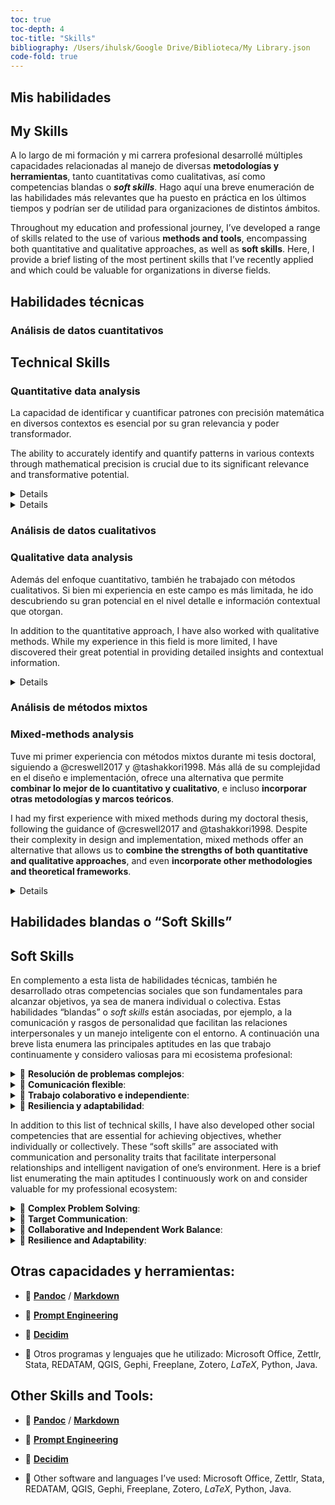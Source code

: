 ```yaml
---
toc: true
toc-depth: 4
toc-title: "Skills"
bibliography: /Users/ihulsk/Google Drive/Biblioteca/My Library.json
code-fold: true
---
```

::: {.content-visible when-profile="es"}
# Mis habilidades
:::

::: {.content-visible when-profile="en"}
# My Skills
:::


::: {.content-visible when-profile="es"}
::: justified
A lo largo de mi formación y mi carrera profesional desarrollé múltiples capacidades relacionadas al manejo de diversas **metodologías y herramientas**, tanto cuantitativas como cualitativas, así como competencias blandas o ***soft skills***. Hago aquí una breve enumeración de las habilidades más relevantes que ha puesto en práctica en los últimos tiempos y podrían ser de utilidad para organizaciones de distintos ámbitos.
:::
:::

::: {.content-visible when-profile="en"}
::: justified
Throughout my education and professional journey, I've developed a range of skills related to the use of various **methods and tools**, encompassing both quantitative and qualitative approaches, as well as **soft skills**. Here, I provide a brief listing of the most pertinent skills that I've recently applied and which could be valuable for organizations in diverse fields.
:::
:::

::: {.content-visible when-profile="es"}
## Habilidades técnicas

### Análisis de datos cuantitativos
:::
::: {.content-visible when-profile="en"}
## Technical Skills

### Quantitative data analysis
:::

::: {.content-visible when-profile="es" .justified}
::: justified
La capacidad de identificar y cuantificar patrones con precisión matemática en diversos contextos es esencial por su gran relevancia y poder transformador.
:::
:::

::: {.content-visible when-profile="en" .justified}
::: justified
The ability to accurately identify and quantify patterns in various contexts through mathematical precision is crucial due to its significant relevance and transformative potential.
:::
:::

<details>
::: {.content-visible when-profile="es" .justified}
<summary>📌 Análisis estadístico.</summary>
:::
::: {.content-visible when-profile="en" .justified}
<summary>📌 Statistical analysis.</summary>
:::


::: {.content-visible when-profile="es" .justified}
::: justified
Mi relación con la estadística se remonta a más de 10 años, desde mi primera clase en la Universidad de Buenos Aires. Más allá de mi interés conceptual y análisis en entornos de investigación, he aplicado mis conocimientos durante mi tiempo en la CEPAL, donde contribuí al desarrollo de un **índice de precios al consumidor (IPC)** **y otros indicadores económicos** en colaboración con organizaciones gubernamentales argentinas.

Más recientemente, en el marco de mi tesis doctoral, trabajé en **modelos de variables categóricas, binomiales y multinomiales**, para analizar datos de **encuesta online**, que no sólo analicé sino también **diseñé y distribuí utilizado [Qualtrics](https://www.qualtrics.com/)**. El análisis final de la tesis usé una versión compleja de proportional odds model [@mccullaghRegressionModelsOrdinal1980], que permite representar variables categóricas ordinales (tipo escala Likert) como variable dependiente. Únicamente a modo ilustrativo, el siguiente gráfico muestra como diferentes nivel de satisfacción, asociados a distintos modos de colaboración, varían según la edad de los colaboradores.
::: 
:::

::: {.content-visible when-profile="en" .justified}
::: justified
My relationship with statistics dates back more than 10 years, starting from my first class at the University of Buenos Aires. Beyond my conceptual interest and analysis in research environments, I applied my knowledge during my time at CEPAL, where I contributed to the development of a **Consumer Price Index (CPI)** and other economic indicators in collaboration with Argentine government organizations.

More recently, as part of my doctoral thesis, I worked on **models for categorical, binomial, and multinomial variables** to analyze data from **online surveys**, which I not only analyzed but also **designed and distributed using [Qualtrics](https://www.qualtrics.com/)**. The final analysis in the thesis utilized a complex version of the proportional odds model [@mccullaghRegressionModelsOrdinal1980], which allows representing ordinal categorical variables (such as Likert scale) as dependent variables. Just for illustrative purposes, the following graph shows how different satisfaction levels associated with various modes of collaboration vary according to the age of collaborators.
:::
:::

```r
# Full model plots: appending fitted response probabilities (or logits) to the data frame and plotting these in relation to the predictors.
#using the predict() fuction with option type = "probs" to get probabilities instead the highest probability category
collab_DF <- cbind(collaborators %>% 
                     dplyr::select(Q15_1_collapsed, edad, chann), 
                   predict(om_151, type = "probs"))

# long format data for plotting
plot_dat <- collab_DF %>% 
  pivot_longer(c(Negativo, Neutral, Positivo), names_to = "level", values_to = "prob")

gg <- ggplot(plot_dat, aes(x = edad, y = prob, colour = level)) + geom_line(size = 1) + theme_bw() + xlim(25, 80) + geom_point(color = "black", size = 0.2) + facet_grid(chann ~ .) 

gg

```

![](visualMedia/exampleModes.png){fig-align="center"}

</details>

<details>
::: {.content-visible when-profile="es" .justified}
<summary>📌 Análisis de redes sociales en R y Gephi.</summary>
:::
::: {.content-visible when-profile="en" .justified}
<summary>📌 Social network analysis in R and Gephi.</summary>
:::


::: {.content-visible when-profile="es" .justified}
::: justified
Aunque mi enfoque principal ha sido el análisis estadístico, descriptivo e inferencial, también he explorado la teoría de grafos y el análisis de redes sociales. Si bien no lo he investigado en profundidad debido a las necesidades de mi tesis, he utilizado el paquete [Bibliometrix](https://www.bibliometrix.org/home/) y otros para medir las colaboraciones entre organizaciones académicas y empresariales a través de publicaciones conjuntas.

No fue exitoso dado que muy pocas empresas publican, pero sí sirvió para ver colaboraciones entre organizaciones académicas y practicar en el estudio de redes. Esto me permitió examinar las colaboraciones en el ámbito académico y practicar el análisis de redes. Así, por ejemplo, he podido representar la evolución de las colaboraciones en publicaciones académicas de diversas organizaciones de la ciudad de Bariloche, Argentina. A continuación dos representaciones gráficas de la colaboraciones en Bariloche, tanto en forma de red (izq.) como geográficas (der.). Si quieren ver resultados un poco más completos [aquí](visualMedia/hulskampPresentation.mp4) una grabación de mi presentación en la Networks 2021: Joint Sunbelt & NetScie Conference.
:::
:::


::: {.content-visible when-profile="en" .justified}
::: justified
While my primary focus has been on statistical, descriptive, and inferential analysis, I've also delved into graph theory and social network analysis. Although I didn't extensively research it due to the requirements of my thesis, I've utilized packages like [Bibliometrix](https://www.bibliometrix.org/home/) and others to measure collaborations between academic and business organizations through joint publications.

The endeavor wasn't highly successful because very few businesses publish, but it did serve as a means to examine collaborations between academic organizations and practice network analysis. This allowed me to explore collaborations in the academic sphere and practice network analysis. For instance, I've been able to depict the evolution of collaborations in academic publications among various organizations in the city of Bariloche, Argentina. Below, you can find two graphical representations of collaborations in Bariloche, one in network form (left) and the other geographically (right). If you'd like to see more comprehensive results, you can watch my presentation at the Networks 2021: Joint Sunbelt & NetSci Conference [here](visualMedia/hulskampPresentation.mp4).
:::
:::

```r
library(tidygeocoder)
library(maps)
library(mapdata)
library(geosphere)
library(geodist)
library("animation") 

#### ILLUSTRATION CODE EXCERPTS FOR GIFS CREATION #### 

## GRAPH A (left) ----

# source: https://kateto.net/network-visualization
library("igraph")
local_g <- list()
local_comp <- list()
saveGIF({
for (i in loop.vector) {
  vert <- V(g_list[[i]])[which(V(g_list[[i]])$bariloche == 1 | V(g_list[[i]])$bariloche == 2)]
  #get edges connected to selected nodes: https://igraph.org/r/doc/incident_edges.html
  edg <- incident_edges(g_list[[i]], vert, "all")
  local <- ego(g_list[[i]], order = 1, nodes = vert, mode = "all")
  local_g[[i]] <- igraph::subgraph.edges(g_list[[i]], eids = unlist(edg)) 
  local_comp[[i]] <- decompose(local_g[[i]])
  V(local_comp[[i]][[1]])$deg <- degree(local_comp[[i]][[1]])
  E(local_comp[[i]][[1]])$width <- 12*E(local_comp[[i]][[1]])$weight/max(E(local_comp[[i]][[1]])$weight)
  l = layout_with_fr(local_comp[[i]][[1]])
  plot(local_comp[[i]][[1]], 
       vertex.size = 1+V(local_comp[[i]][[1]])$deg/max(V(local_comp[[i]][[1]])$deg)*10, vertex.label = "", 
       edge.width = E(local_comp[[i]][[1]])$width,
       layout = l, 
       main = paste0("Bariloche's academic organization","\n", "ego network (largest component)" ,"\n",names(Mslice)[i])
       )
}
},interval = .8, movie.name = "bch_institutional_animation.gif")


#### GRAPH B (right) ----

g <- g_list[[i]]

# Join features
g <- contract(g,
         factor(V(g)$name),
         vertex.attr.comb = list(name = "first", group = "mean", docs = "max", "random"))
# attributes were merged: docs max as most of interactions are shared
g <- simplify(g, remove.loops=T, remove.multiple = T, edge.attr.comb =  list(weight = "max"))

# generate data frames of organizations and collaborations
un_geo_data = igraph::as_data_frame(g, what = 'both')  # affiliation network from bibliometrix as data frame

orgs <- un_geo_data$vertices %>% 
  mutate(lat = as.numeric(lat),
         long = as.numeric(long))

# Keep collaborations only with egos from BCH
un_geo_data$edges$width <- NULL
collabs <- as_tibble(un_geo_data$edges) %>% 
  filter(from %in% vert$name | to %in% vert$name) 

# World Map (low quality, should be improved)
map("world", col = "grey20", fill = T, bg = "black", lwd = 0.1)
title(paste(unique(orgs$year)), col.main = "lightgrey")
#plot(gadm, col = myColours, border = 'grey')

points(x = orgs$long, y=orgs$lat, cex = .04+orgs$docs/max(orgs$docs), col = "yellow")

for(j in 1:nrow(collabs)) {
    node1 <- orgs[orgs$name == collabs[j,]$from,]
    node2 <- orgs[orgs$name == collabs[j,]$to,]
    if (!is.na(node1$lat) & !is.na(node2$lat) & node1$lat != node2$lat)
      {
    arc <- gcIntermediate(c(node1[1,]$long, node1[1,]$lat), 
                           c(node2[1,]$long, node2[1,]$lat), 
                           n=30, addStartEnd=TRUE, breakAtDateLine = T, sp=T)
    edge.ind <- 1# round(60*collabs[j,]$weight / max(collabs$weight))
    
    lines(arc, col=edge.col[edge.ind], lwd=edge.ind/5)

    }
}
}
},interval = .5, movie.name = "bchDynamicInfoMap.gif")

 detach('package:animation')

```

|                                                                      |                                                            |
|---------------------------------------|---------------------------------|
| ![](visualMedia/bch_institutional_animation.gif){fig-align="center"} | ![](visualMedia/bchDynamicInfoMap.gif){fig-align="center"} |

</details>

::: {.content-visible when-profile="es"}
### Análisis de datos cualitativos
:::
::: {.content-visible when-profile="en"}
### Qualitative data analysis
:::

::: {.content-visible when-profile="es" .justified}
::: justified
Además del enfoque cuantitativo, también he trabajado con métodos cualitativos. Si bien mi experiencia en este campo es más limitada, he ido descubriendo su gran potencial en el nivel detalle e información contextual que otorgan.
:::
:::

::: {.content-visible when-profile="en" .justified}
::: justified
In addition to the quantitative approach, I have also worked with qualitative methods. While my experience in this field is more limited, I have discovered their great potential in providing detailed insights and contextual information.
:::
:::

<details>

::: {.content-visible when-profile="es"}
<summary>📌 Entrevistas y casos de estudio.</summary>
:::
::: {.content-visible when-profile="en"}
<summary>📌 Interviews and case studies.</summary>
:::


::: {.content-visible when-profile="es" .justified}
::: justified
Había realizado entrevistas para mi tesis de maestría y, más recientemente, para mi tesis doctoral, analicé 26 **entrevistas utilizando Atlas.ti**. La preparación de entrevistas, el contacto con los entrevistados, la realización de las entrevistas y la transcripción son partes esenciales de este proceso [@rubin2011; @kvale1994]. Para el análisis utilicé un análisis temático [@braunUsingThematicAnalysis2006] basado en una lista de códigos *a priori*, que luego actualicé con temas emergentes. El análisis de entrevistas puede ser un trabajo arduo pero proporciona información valiosa de múltiples individuos con experiencia directa en el tema de estudio. A continuación una captura de pantalla del proceso de análisis temático en Atlas.ti. En el futuro me entusiasma la idea de hacer *focus groups*.
:::
:::

::: {.content-visible when-profile="en" .justified}
::: justified
I had conducted interviews for my master's thesis, and more recently, for my doctoral thesis, I analyzed 26 **interviews using Atlas.ti**. The preparation of interviews, contacting interviewees, conducting the interviews, and transcription are essential parts of this process [@rubin2011; @kvale1994]. For the analysis, I employed thematic analysis [@braunUsingThematicAnalysis2006], based on a list of *a priori* codes, which I later updated with emerging themes. Analyzing interviews can be a demanding task, but it provides valuable insights from multiple individuals with direct experience in the subject of study. Below is a screenshot of the thematic analysis process in Atlas.ti. In the future, I am excited about the prospect of conducting *focus groups*.
:::
:::

![](visualMedia/atlasScreenshot.png){fig-align="center"}

</details>


::: {.content-visible when-profile="es"}
### Análisis de métodos mixtos
:::
::: {.content-visible when-profile="en"}
### Mixed-methods analysis
:::

::: {.content-visible when-profile="es" .justified}
::: justified
Tuve mi primer experiencia con métodos mixtos durante mi tesis doctoral, siguiendo a @creswell2017 y @tashakkori1998. Más allá de su complejidad en el diseño e implementación, ofrece una alternativa que permite **combinar lo mejor de lo cuantitativo y cualitativo**, e incluso **incorporar otras metodologías y marcos teóricos**.
:::
:::
::: {.content-visible when-profile="en" .justified}
::: justified
I had my first experience with mixed methods during my doctoral thesis, following the guidance of @creswell2017 and @tashakkori1998. Despite their complexity in design and implementation, mixed methods offer an alternative that allows us to **combine the strengths of both quantitative and qualitative approaches**, and even **incorporate other methodologies and theoretical frameworks**.
:::
:::
<details>

::: {.content-visible when-profile="es"}
<summary>📌 Integración de datos cuantitativos y cualitativos.</summary>
:::
::: {.content-visible when-profile="en"}
<summary>📌 Quantitative and qualitative data integration.</summary>
:::

::: {.content-visible when-profile="es" .justified}
::: justified
En mi caso, adapté e implementé un "*explanatory sequential case study design*". A partir de la selección de un caso de estudio particular, este diseño comienza por una fase cuantitativa para identificar patrones de comportamiento agregados. El análisis de estos resultados guía la subsiguiente fase de corte cualitativo, en la que se busca alcanzar una comprensión más profunda y matizada de los patrones agregados. Finalmente se integran los resultados de ambas fases, ofreciendo un producto más completo.
:::
:::

::: {.content-visible when-profile="en" .justified}
::: justified
In my case, I adapted and implemented an "*explanatory sequential case study design*". Starting with the selection of a specific case study, this design initiates with a quantitative phase to identify aggregated behavioral patterns. The analysis of these results then guides the subsequent qualitative phase, aimed at achieving a deeper and more nuanced understanding of the aggregated patterns. Finally, the results from both phases are integrated, providing a more comprehensive outcome.
:::
:::
![](visualMedia/metodosMixtos.jpg){fig-align="center"}

</details>

::: {.content-visible when-profile="es"}
## Habilidades blandas o "Soft Skills"
:::
::: {.content-visible when-profile="en"}
## Soft Skills
:::

::: {.content-visible when-profile="es" .justified}
::: justified
En complemento a esta lista de habilidades técnicas, también he desarrollado otras competencias sociales que son fundamentales para alcanzar objetivos, ya sea de manera individual o colectiva. Estas habilidades "blandas" o *soft skills* están asociadas, por ejemplo, a la comunicación y rasgos de personalidad que facilitan las relaciones interpersonales y un manejo inteligente con el entorno. A continuación una breve lista enumera las principales aptitudes en las que trabajo continuamente y considero valiosas para mi ecosistema profesional:

<details>

<summary>📌 **Resolución de problemas complejos**:</summary>

Me apasiona abordar problemáticas complejas y pensar soluciones concretas que eviten caer en propuestas simplistas y reduccionistas. Gracias a una actitud pro-activa y abierta para pensar ideas innovadoras busco diseñar soluciones sofisticadas, "*out-of-the-box*", que no solo consideren las partes de un procesos sino también sus conexiones e interdependencias. En el diseño e implementación de mi tesis doctoral enfrenté todo tipo de problemáticas (metodológicas, de agenda, de limitación de recursos) que pude abordar y enmarcar para dar una respuesta integrada desde una perspectiva compleja.

</details>

<details>

<summary>📌 **Comunicación flexible**:</summary>

La comunicación efectiva es esencial en mi enfoque profesional. Ajusto el lenguaje técnico a términos comprensibles y adapto el formato del mensaje según el contexto y el receptor. Esto ha sido fundamental en mi rol de intermediario entre la academia y la industria.

</details>

<details>

<summary>📌 **Trabajo colaborativo e independiente**:</summary>

Elaborar y llevar adelante un proyecto de investigación de principio a fin me enseñó a trabajar de manera autónoma. Pero, al mismo tiempo, formar parte de un grupo de investigación y participar en múltiples conferencias, me han enseñado el valor de compartir y colaborar activamente para alcanzar objetivos colectivos. La colaboración es clave para potenciar competencias individuales y lograr mejores resultados colectivos.

</details>

<details>

<summary>📌 **Resiliencia y adaptabilidad**:</summary>

La continua evolución de los hechos y la tecnología me entusiasma. Considero que los retos representan oportunidades de crecimiento, para los que es necesario aceptar el cambio e incorporar rápidamente nuevas herramientas, métodos y modalidades de trabajo. Ya sea de forma autodidacta o gracias a la formación ofrecida por las organizaciones de las que he formado parte, siempre tomo la iniciativa para dominar nuevas herramientas y aprovechar al máximo su adaptación a las necesidades y el contexto.

</details>
:::
:::

::: {.content-visible when-profile="en" .justified}
::: justified
In addition to this list of technical skills, I have also developed other social competencies that are essential for achieving objectives, whether individually or collectively. These "soft skills" are associated with communication and personality traits that facilitate interpersonal relationships and intelligent navigation of one's environment. Here is a brief list enumerating the main aptitudes I continuously work on and consider valuable for my professional ecosystem:

<details>

<summary>📌 **Complex Problem Solving**:</summary>

I'm passionate about tackling complex issues and devising concrete solutions that avoid falling into simplistic and reductionist proposals. With a proactive and open-minded attitude, I seek to design sophisticated, "out-of-the-box" solutions that not only consider the parts of a process but also their connections and interdependencies. In the design and implementation of my doctoral thesis, I faced all sorts of challenges (methodological, scheduling, resource limitations) that I could address and frame to provide an integrated response from a complex perspective.

</details>

<details>

<summary>📌 **Target Communication**:</summary>

Effective communication is crucial in my professional approach. I adjust technical language to understandable terms and adapt the message format according to the context and the recipient. This has been essential in my role as an intermediary between academia and industry.

</details>

<details>

<summary>📌 **Collaborative and Independent Work Balance**:</summary>

Conceiving and carrying out a research project from start to finish has taught me to work autonomously. However, at the same time, being part of a research group and participating in multiple conferences have shown me the value of sharing and actively collaborating to achieve collective goals. Collaboration is key to enhancing individual skills and achieving better collective results.

</details>

<details>

<summary>📌 **Resilience and Adaptability**:</summary>

I'm excited by the continuous evolution of events and technology. I believe that challenges represent growth opportunities, for which it is necessary to embrace change and quickly incorporate new tools, methods, and work modalities. Whether through self-learning or thanks to the training offered by the organizations I've been a part of, I always take the initiative to master new tools and make the most of their adaptation to the needs and context.

</details>
:::
:::

::: {.content-visible when-profile="es"}
## Otras capacidades y herramientas:

-   📌 [**Pandoc**](https://pandoc.org) / [**Markdown**](https://www.markdownguide.org)

-   📌 [**Prompt Engineering**](/visualMedia/promptEngineering.pdf)

-   📌 [**Decidim**](/visualMedia/CertificatDecidim.pdf)

-   📌 Otros programas y lenguajes que he utilizado: Microsoft Office, Zettlr, Stata, REDATAM, QGIS, Gephi, Freeplane, Zotero, $LaTeX$, Python, Java.

:::

::: {.content-visible when-profile="en"}
## Other Skills and Tools:

-   📌 [**Pandoc**](https://pandoc.org) / [**Markdown**](https://www.markdownguide.org)

-   📌 [**Prompt Engineering**](/visualMedia/promptEngineering.pdf)

-   📌 [**Decidim**](/visualMedia/CertificatDecidim.pdf)

-   📌 Other software and languages I've used: Microsoft Office, Zettlr, Stata, REDATAM, QGIS, Gephi, Freeplane, Zotero, $LaTeX$, Python, Java.
:::
